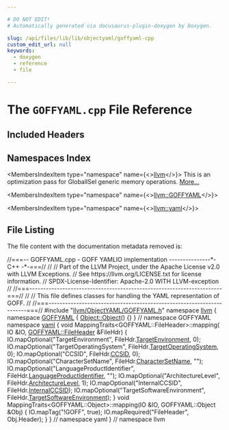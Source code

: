 ```yaml
---

# DO NOT EDIT!
# Automatically generated via docusaurus-plugin-doxygen by Doxygen.

slug: /api/files/lib/lib/objectyaml/goffyaml-cpp
custom_edit_url: null
keywords:
  - doxygen
  - reference
  - file

---
```





# The `GOFFYAML.cpp` File Reference

<DoxygenPage pluginConfig={pluginConfig}>



## Included Headers

<IncludesList>
<IncludesListItem
  filePath="llvm/ObjectYAML/GOFFYAML.h"
  permalink="/docs/api/files/include/include/llvm/include/llvm/objectyaml/goffyaml-h"
  isLocal="true" />
</IncludesList>

## Namespaces Index

<MembersIndex>

<MembersIndexItem
  type="namespace"
  name={<><a href="/docs/api/namespaces/llvm">llvm</a></>}>
This is an optimization pass for GlobalISel generic memory operations. <a href="/docs/api/namespaces/llvm/#details">More...</a>
</MembersIndexItem>

<MembersIndexItem
  type="namespace"
  name={<><a href="/docs/api/namespaces/llvm/goffyaml">llvm::GOFFYAML</a></>}>
</MembersIndexItem>

<MembersIndexItem
  type="namespace"
  name={<><a href="/docs/api/namespaces/llvm/yaml">llvm::yaml</a></>}>
</MembersIndexItem>

</MembersIndex>


## File Listing

The file content with the documentation metadata removed is:

<ProgramListing>

<Link id="l00001" /><CodeLine lineNumber="1"><Highlight kind="comment">//===-- GOFFYAML.cpp - GOFF YAMLIO implementation ---------------&#42;- C++ -&#42;-===//</Highlight><Highlight kind="normal"></Highlight></CodeLine>
<Link id="l00002" /><CodeLine lineNumber="2"><Highlight kind="normal"></Highlight><Highlight kind="comment">//</Highlight><Highlight kind="normal"></Highlight></CodeLine>
<Link id="l00003" /><CodeLine lineNumber="3"><Highlight kind="normal"></Highlight><Highlight kind="comment">// Part of the LLVM Project, under the Apache License v2.0 with LLVM Exceptions.</Highlight><Highlight kind="normal"></Highlight></CodeLine>
<Link id="l00004" /><CodeLine lineNumber="4"><Highlight kind="normal"></Highlight><Highlight kind="comment">// See https://llvm.org/LICENSE.txt for license information.</Highlight><Highlight kind="normal"></Highlight></CodeLine>
<Link id="l00005" /><CodeLine lineNumber="5"><Highlight kind="normal"></Highlight><Highlight kind="comment">// SPDX-License-Identifier: Apache-2.0 WITH LLVM-exception</Highlight><Highlight kind="normal"></Highlight></CodeLine>
<Link id="l00006" /><CodeLine lineNumber="6"><Highlight kind="normal"></Highlight><Highlight kind="comment">//</Highlight><Highlight kind="normal"></Highlight></CodeLine>
<Link id="l00007" /><CodeLine lineNumber="7"><Highlight kind="normal"></Highlight><Highlight kind="comment">//===----------------------------------------------------------------------===//</Highlight><Highlight kind="normal"></Highlight></CodeLine>
<Link id="l00008" /><CodeLine lineNumber="8"><Highlight kind="normal"></Highlight><Highlight kind="comment">//</Highlight><Highlight kind="normal"></Highlight></CodeLine>
<Link id="l00009" /><CodeLine lineNumber="9"><Highlight kind="normal"></Highlight><Highlight kind="comment">// This file defines classes for handling the YAML representation of GOFF.</Highlight><Highlight kind="normal"></Highlight></CodeLine>
<Link id="l00010" /><CodeLine lineNumber="10"><Highlight kind="normal"></Highlight><Highlight kind="comment">//</Highlight><Highlight kind="normal"></Highlight></CodeLine>
<Link id="l00011" /><CodeLine lineNumber="11"><Highlight kind="normal"></Highlight><Highlight kind="comment">//===----------------------------------------------------------------------===//</Highlight><Highlight kind="normal"></Highlight></CodeLine>
<Link id="l00012" /><CodeLine lineNumber="12"><Highlight kind="normal"></Highlight></CodeLine>
<Link id="l00013" /><CodeLine lineNumber="13"><Highlight kind="normal"></Highlight><Highlight kind="preprocessor">#include &quot;<a href="/docs/api/files/include/include/llvm/include/llvm/objectyaml/goffyaml-h">llvm/ObjectYAML/GOFFYAML.h</a>&quot;</Highlight><Highlight kind="normal"></Highlight></CodeLine>
<Link id="l00014" /><CodeLine lineNumber="14"><Highlight kind="normal"></Highlight></CodeLine>
<Link id="l00015" /><CodeLine lineNumber="15"><Highlight kind="normal"></Highlight><Highlight kind="keyword">namespace </Highlight><Highlight kind="normal"><a href="/docs/api/namespaces/llvm">llvm</a> &#123;</Highlight></CodeLine>
<Link id="l00016" /><CodeLine lineNumber="16"><Highlight kind="normal"></Highlight><Highlight kind="keyword">namespace </Highlight><Highlight kind="normal"><a href="/docs/api/namespaces/llvm/goffyaml">GOFFYAML</a> &#123;</Highlight></CodeLine>
<Link id="l00017" /><CodeLine lineNumber="17"><Highlight kind="normal"></Highlight></CodeLine>
<Link id="l00018" /><CodeLine lineNumber="18" lineLink="/docs/api/structs/llvm/goffyaml/object/#a67d77a5c97bca021ebc46b6124c56027"><Highlight kind="normal"><a href="/docs/api/structs/llvm/goffyaml/object/#a67d77a5c97bca021ebc46b6124c56027">Object::Object</a>() &#123;&#125;</Highlight></CodeLine>
<Link id="l00019" /><CodeLine lineNumber="19"><Highlight kind="normal"></Highlight></CodeLine>
<Link id="l00020" /><CodeLine lineNumber="20"><Highlight kind="normal">&#125; </Highlight><Highlight kind="comment">// namespace GOFFYAML</Highlight><Highlight kind="normal"></Highlight></CodeLine>
<Link id="l00021" /><CodeLine lineNumber="21"><Highlight kind="normal"></Highlight></CodeLine>
<Link id="l00022" /><CodeLine lineNumber="22"><Highlight kind="normal"></Highlight><Highlight kind="keyword">namespace </Highlight><Highlight kind="normal"><a href="/docs/api/namespaces/llvm/yaml">yaml</a> &#123;</Highlight></CodeLine>
<Link id="l00023" /><CodeLine lineNumber="23"><Highlight kind="normal"></Highlight></CodeLine>
<Link id="l00024" /><CodeLine lineNumber="24"><Highlight kind="normal"></Highlight><Highlight kind="keywordtype">void</Highlight><Highlight kind="normal"> MappingTraits&lt;GOFFYAML::FileHeader&gt;::mapping(</Highlight></CodeLine>
<Link id="l00025" /><CodeLine lineNumber="25"><Highlight kind="normal">    IO &amp;IO, <a href="/docs/api/structs/llvm/goffyaml/fileheader">GOFFYAML::FileHeader</a> &amp;FileHdr) &#123;</Highlight></CodeLine>
<Link id="l00026" /><CodeLine lineNumber="26"><Highlight kind="normal">  IO.mapOptional(</Highlight><Highlight kind="stringliteral">&quot;TargetEnvironment&quot;</Highlight><Highlight kind="normal">, FileHdr.<a href="/docs/api/structs/llvm/goffyaml/fileheader/#ad44bbe4496c8211c38745ae7da2d6610">TargetEnvironment</a>, 0);</Highlight></CodeLine>
<Link id="l00027" /><CodeLine lineNumber="27"><Highlight kind="normal">  IO.mapOptional(</Highlight><Highlight kind="stringliteral">&quot;TargetOperatingSystem&quot;</Highlight><Highlight kind="normal">, FileHdr.<a href="/docs/api/structs/llvm/goffyaml/fileheader/#a9ef6baa48d7b1b9d79b46fd2b82df6be">TargetOperatingSystem</a>, 0);</Highlight></CodeLine>
<Link id="l00028" /><CodeLine lineNumber="28"><Highlight kind="normal">  IO.mapOptional(</Highlight><Highlight kind="stringliteral">&quot;CCSID&quot;</Highlight><Highlight kind="normal">, FileHdr.<a href="/docs/api/structs/llvm/goffyaml/fileheader/#a15e31c4fa852fab16c2b34763a72bc6d">CCSID</a>, 0);</Highlight></CodeLine>
<Link id="l00029" /><CodeLine lineNumber="29"><Highlight kind="normal">  IO.mapOptional(</Highlight><Highlight kind="stringliteral">&quot;CharacterSetName&quot;</Highlight><Highlight kind="normal">, FileHdr.<a href="/docs/api/structs/llvm/goffyaml/fileheader/#a88c8b879c93bf3d8da41430762f81a7a">CharacterSetName</a>, </Highlight><Highlight kind="stringliteral">&quot;&quot;</Highlight><Highlight kind="normal">);</Highlight></CodeLine>
<Link id="l00030" /><CodeLine lineNumber="30"><Highlight kind="normal">  IO.mapOptional(</Highlight><Highlight kind="stringliteral">&quot;LanguageProductIdentifier&quot;</Highlight><Highlight kind="normal">, FileHdr.<a href="/docs/api/structs/llvm/goffyaml/fileheader/#a555c57e689ab4cea763c49f22e9d6fed">LanguageProductIdentifier</a>,</Highlight></CodeLine>
<Link id="l00031" /><CodeLine lineNumber="31"><Highlight kind="normal">                 </Highlight><Highlight kind="stringliteral">&quot;&quot;</Highlight><Highlight kind="normal">);</Highlight></CodeLine>
<Link id="l00032" /><CodeLine lineNumber="32"><Highlight kind="normal">  IO.mapOptional(</Highlight><Highlight kind="stringliteral">&quot;ArchitectureLevel&quot;</Highlight><Highlight kind="normal">, FileHdr.<a href="/docs/api/structs/llvm/goffyaml/fileheader/#a53a267eb6921bb592c2d778f34767614">ArchitectureLevel</a>, 1);</Highlight></CodeLine>
<Link id="l00033" /><CodeLine lineNumber="33"><Highlight kind="normal">  IO.mapOptional(</Highlight><Highlight kind="stringliteral">&quot;InternalCCSID&quot;</Highlight><Highlight kind="normal">, FileHdr.<a href="/docs/api/structs/llvm/goffyaml/fileheader/#aba2705f4fc9ac85df029e1872d4eee5b">InternalCCSID</a>);</Highlight></CodeLine>
<Link id="l00034" /><CodeLine lineNumber="34"><Highlight kind="normal">  IO.mapOptional(</Highlight><Highlight kind="stringliteral">&quot;TargetSoftwareEnvironment&quot;</Highlight><Highlight kind="normal">,</Highlight></CodeLine>
<Link id="l00035" /><CodeLine lineNumber="35"><Highlight kind="normal">                 FileHdr.<a href="/docs/api/structs/llvm/goffyaml/fileheader/#a20284655ad958c44a8c7ce38a4587825">TargetSoftwareEnvironment</a>);</Highlight></CodeLine>
<Link id="l00036" /><CodeLine lineNumber="36"><Highlight kind="normal">&#125;</Highlight></CodeLine>
<Link id="l00037" /><CodeLine lineNumber="37"><Highlight kind="normal"></Highlight></CodeLine>
<Link id="l00038" /><CodeLine lineNumber="38"><Highlight kind="normal"></Highlight><Highlight kind="keywordtype">void</Highlight><Highlight kind="normal"> MappingTraits&lt;GOFFYAML::Object&gt;::mapping(IO &amp;IO, GOFFYAML::Object &amp;Obj) &#123;</Highlight></CodeLine>
<Link id="l00039" /><CodeLine lineNumber="39"><Highlight kind="normal">  IO.mapTag(</Highlight><Highlight kind="stringliteral">&quot;!GOFF&quot;</Highlight><Highlight kind="normal">, </Highlight><Highlight kind="keyword">true</Highlight><Highlight kind="normal">);</Highlight></CodeLine>
<Link id="l00040" /><CodeLine lineNumber="40"><Highlight kind="normal">  IO.mapRequired(</Highlight><Highlight kind="stringliteral">&quot;FileHeader&quot;</Highlight><Highlight kind="normal">, Obj.Header);</Highlight></CodeLine>
<Link id="l00041" /><CodeLine lineNumber="41"><Highlight kind="normal">&#125;</Highlight></CodeLine>
<Link id="l00042" /><CodeLine lineNumber="42"><Highlight kind="normal"></Highlight></CodeLine>
<Link id="l00043" /><CodeLine lineNumber="43"><Highlight kind="normal">&#125; </Highlight><Highlight kind="comment">// namespace yaml</Highlight><Highlight kind="normal"></Highlight></CodeLine>
<Link id="l00044" /><CodeLine lineNumber="44"><Highlight kind="normal">&#125; </Highlight><Highlight kind="comment">// namespace llvm</Highlight><Highlight kind="normal"></Highlight></CodeLine>

</ProgramListing>

</DoxygenPage>
